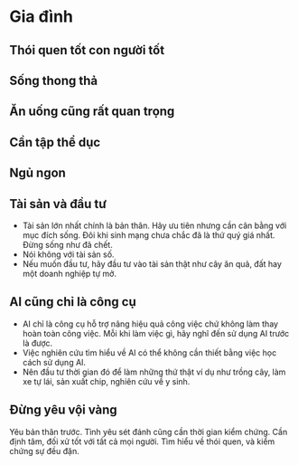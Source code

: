 # Gia đình

## Thói quen tốt con người tốt

## Sống thong thả

## Ăn uống cũng rất quan trọng

## Cần tập thể dục

## Ngủ ngon

## Tài sản và đầu tư

- Tài sản lớn nhất chính là bản thân. Hãy ưu tiên nhưng cần cân bằng với mục đích sống. Đôi khi sinh mạng chưa chắc đã là thứ quý giá nhất. Đừng sống như đã chết.
- Nói không với tài sản số.
- Nếu muốn đầu tư, hãy đầu tư vào tài sản thật như cây ăn quả, đất hay một doanh nghiệp tự mở.

## AI cũng chỉ là công cụ

- AI chỉ là công cụ hỗ trợ nâng hiệu quả công việc chứ không làm thay hoàn toàn công việc. Mỗi khi làm việc gì, hãy nghĩ đến sử dụng AI trước là được.
- Việc nghiên cứu tìm hiểu về AI có thể không cần thiết bằng việc học cách sử dụng AI.
- Nên đầu tư thời gian đó để làm những thứ thật ví dụ như trồng cây, làm xe tự lái, sản xuất chip, nghiên cứu về y sinh.

## Đừng yêu vội vàng

Yêu bản thân trước.
Tình yêu sét đánh cũng cần thời gian kiểm chứng. Cần định tâm, đối xử tốt với tất cả mọi người. Tìm hiểu về thói quen, và kiểm chứng sự đều đặn.
